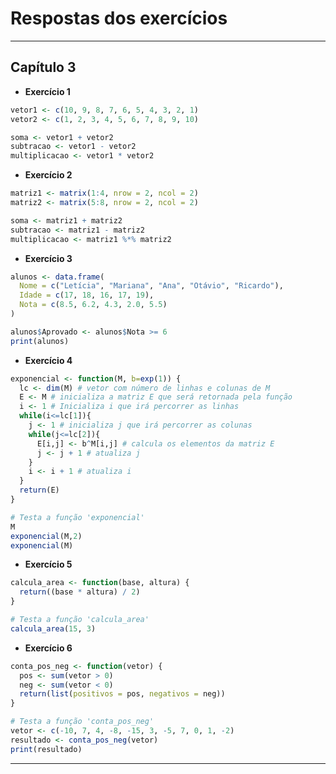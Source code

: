 # Respostas dos exercícios

---

## Capítulo 3

- **Exercício 1**

```r
vetor1 <- c(10, 9, 8, 7, 6, 5, 4, 3, 2, 1)
vetor2 <- c(1, 2, 3, 4, 5, 6, 7, 8, 9, 10)

soma <- vetor1 + vetor2
subtracao <- vetor1 - vetor2
multiplicacao <- vetor1 * vetor2
```

- **Exercício 2**

```r
matriz1 <- matrix(1:4, nrow = 2, ncol = 2)
matriz2 <- matrix(5:8, nrow = 2, ncol = 2)

soma <- matriz1 + matriz2
subtracao <- matriz1 - matriz2
multiplicacao <- matriz1 %*% matriz2
```

- **Exercício 3**

```r
alunos <- data.frame(
  Nome = c("Letícia", "Mariana", "Ana", "Otávio", "Ricardo"),
  Idade = c(17, 18, 16, 17, 19),
  Nota = c(8.5, 6.2, 4.3, 2.0, 5.5)
)

alunos$Aprovado <- alunos$Nota >= 6
print(alunos)
```


- **Exercício 4**

```r
exponencial <- function(M, b=exp(1)) {
  lc <- dim(M) # vetor com número de linhas e colunas de M
  E <- M # inicializa a matriz E que será retornada pela função
  i <- 1 # Inicializa i que irá percorrer as linhas
  while(i<=lc[1]){
    j <- 1 # inicializa j que irá percorrer as colunas
    while(j<=lc[2]){
      E[i,j] <- b^M[i,j] # calcula os elementos da matriz E
      j <- j + 1 # atualiza j
    }
    i <- i + 1 # atualiza i
  }
  return(E)
}

# Testa a função 'exponencial'
M
exponencial(M,2)  
exponencial(M)
```

- **Exercício 5**

```r
calcula_area <- function(base, altura) {
  return((base * altura) / 2)
}

# Testa a função 'calcula_area'
calcula_area(15, 3)
```

- **Exercício 6**

```r
conta_pos_neg <- function(vetor) {
  pos <- sum(vetor > 0)
  neg <- sum(vetor < 0)
  return(list(positivos = pos, negativos = neg))
}

# Testa a função 'conta_pos_neg'
vetor <- c(-10, 7, 4, -8, -15, 3, -5, 7, 0, 1, -2)
resultado <- conta_pos_neg(vetor)
print(resultado)
```

---